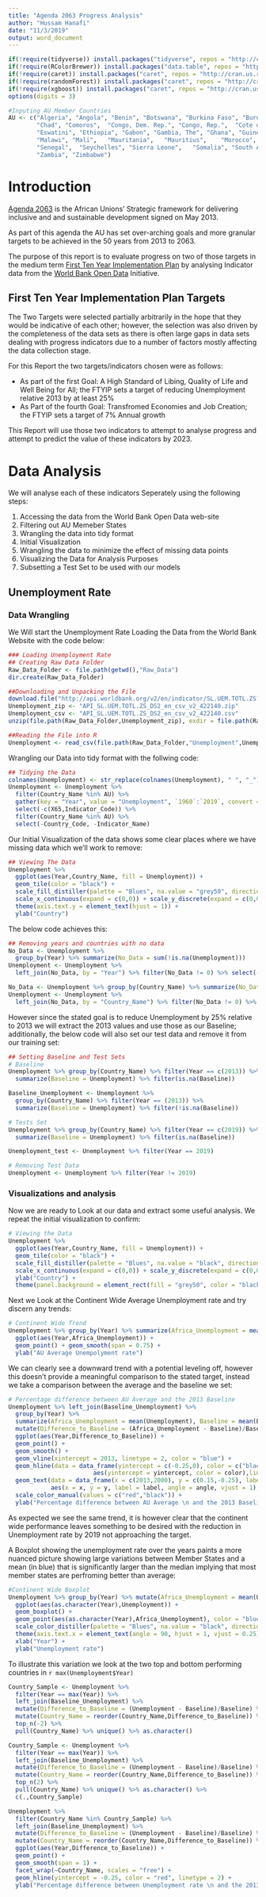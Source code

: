 ```yaml
---
title: "Agenda 2063 Progress Analysis"
author: "Hussam Hanafi"
date: "11/3/2019"
output: word_document
---
```


```r
if(!require(tidyverse)) install.packages("tidyverse", repos = "http://cran.us.r-project.org")
if(!require(RColorBrewer)) install.packages("data.table", repos = "http://cran.us.r-project.org")
if(!require(caret)) install.packages("caret", repos = "http://cran.us.r-project.org")
if(!require(randomForest)) install.packages("caret", repos = "http://cran.us.r-project.org")
if(!require(xgboost)) install.packages("caret", repos = "http://cran.us.r-project.org")
options(digits = 3)

#Inputing AU Member Countries
AU <- c("Algeria", "Angola", "Benin", "Botswana", "Burkina Faso", "Burundi", "Cabo Verde", "Cameroon	Central African Republic", 
        "Chad", "Comoros",	"Congo, Dem. Rep.",	"Congo, Rep.",	"Cote d'Ivoire",	"Djibouti",	"Egypt Arab Rep.",	"Equatorial Guinea", "Eritrea",	
        "Eswatini",	"Ethiopia",	"Gabon", "Gambia, The",	"Ghana", "Guinea", "Guinea-Bissau",	"Kenya", "Lesotho", "Liberia",	"Libya",	"Madagascar", 
        "Malawi", "Mali",	"Mauritania",	"Mauritius",	"Morocco",	"Mozambique",	"Namibia",	"Niger", "Nigeria",	"Rwanda",	"Sao Tome and Principe", 
        "Senegal",	"Seychelles", "Sierra Leone",	"Somalia", "South Africa", "South Sudan",	"Sudan", "Tanzania", "Togo",	"Tunisia", "Uganda", 
        "Zambia", "Zimbabwe")
```

# Introduction

[Agenda 2063](https://au.int/en/agenda2063/overview) is the African Unions' Strategic framework for delivering inclusive and and sustainable development signed on May 2013.

As part of this agenda the AU has set over-arching goals and more granular targets to be achieved in the 50 years from 2013 to 2063.

The purpose of this report is to evaluate progress on two of those targets in the medium term [First Ten Year Implementation Plan](https://au.int/sites/default/files/documents/33126-doc-ten_year_implementation_book.pdf) by analysing Indicator data from the [World Bank Open Data](https://data.worldbank.org/) Initiative.

## First Ten Year Implementation Plan Targets

The Two Targets were selected partially arbitrarily in the hope that they would be indicative of each other; however, the selection was also driven by the completeness of the data sets as there is often large gaps in data sets dealing with progress indicators due to a number of factors mostly affecting the data collection stage.

For this Report the two targets/indicators chosen were as follows:

* As part of the first Goal: A High Standard of Libing, Quality of Life and Well Being for All; the FTYIP sets a target of reducing Unemployment relative 2013 by at least 25%
* As Part of the fourth Goal: Transfromed Economies and Job Creation; the FTYIP sets a target of 7% Annual growth

This Report will use those two indicators to attempt to analyse progress and attempt to predict the value of these indicators by 2023.

# Data Analysis

We will analyse each of these indicators Seperately using the following steps:

1. Accessing the data from the World Bank Open Data web-site
2. Filtering out AU Memeber States
3. Wrangling the data into tidy format
4. Initial Visualization 
5. Wrangling the data to minimize the effect of missing data points
6. Visualizing the Data for Analysis Purposes
7. Subsetting a Test Set to be used with our models

## Unemployment Rate

### Data Wrangling
We Will start the Unemployment Rate Loading the Data from the World Bank Website with the code below:

```r
### Loading Unemployment Rate
## Creating Raw Data Folder
Raw_Data_Folder <- file.path(getwd(),"Raw_Data")
dir.create(Raw_Data_Folder)

##Downloading and Unpacking the File
download.file("http://api.worldbank.org/v2/en/indicator/SL.UEM.TOTL.ZS?downloadformat=csv", file.path(Raw_Data_Folder,"API_SL.UEM.TOTL.ZS_DS2_en_csv_v2_422140.zip"), mode = "wb")
Unemployment_zip <- "API_SL.UEM.TOTL.ZS_DS2_en_csv_v2_422140.zip"
Unemployment_csv <- "API_SL.UEM.TOTL.ZS_DS2_en_csv_v2_422140.csv"
unzip(file.path(Raw_Data_Folder,Unemployment_zip), exdir = file.path(Raw_Data_Folder,"Unemployment"))

##Reading the File into R
Unemployment <- read_csv(file.path(Raw_Data_Folder,"Unemployment",Unemployment_csv), skip = 3)
```

Wrangling our Data into tidy format with the follwing code:

```r
## Tidying the Data
colnames(Unemployment) <- str_replace(colnames(Unemployment), " ", "_") 
Unemployment <- Unemployment %>%
  filter(Country_Name %in% AU) %>% 
  gather(key = "Year", value = "Unemployment", `1960`:`2019`, convert = TRUE) %>% 
  select(-c(X65,Indicator_Code)) %>% 
  filter(Country_Name %in% AU) %>% 
  select(-Country_Code, -Indicator_Name)
```

Our Initial Visualization of the data shows some clear places where we have missing data which we'll work to remove:

```r
## Viewing The Data
Unemployment %>% 
  ggplot(aes(Year,Country_Name, fill = Unemployment)) + 
  geom_tile(color = "black") + 
  scale_fill_distiller(palette = "Blues", na.value = "grey50", direction = 1, name = "Unemployment rate") +
  scale_x_continuous(expand = c(0,0)) + scale_y_discrete(expand = c(0,0)) + 
  theme(axis.text.y = element_text(hjust = 1)) +
  ylab("Country")
```

The below code achieves this:

```r
## Removing years and countries with no data
No_Data <- Unemployment %>%
  group_by(Year) %>% summarize(No_Data = sum(!is.na(Unemployment))) 
Unemployment <- Unemployment %>% 
  left_join(No_Data, by = "Year") %>% filter(No_Data != 0) %>% select(-No_Data) 

No_Data <- Unemployment %>% group_by(Country_Name) %>% summarize(No_Data = sum(!is.na(Unemployment))) 
Unemployment <- Unemployment %>% 
  left_join(No_Data, by = "Country_Name") %>% filter(No_Data != 0) %>% select(-No_Data)
```

However since the stated goal is to reduce Unemployment by 25% relative to 2013 we will extract the 2013 values and use those as our Baseline; additionally, the below code will also set our test data and remove it from our training set:

```r
## Setting Baseline and Test Sets
# Baseline
Unemployment %>% group_by(Country_Name) %>% filter(Year == c(2013)) %>% 
  summarize(Baseline = Unemployment) %>% filter(is.na(Baseline))

Baseline_Unemployment <- Unemployment %>% 
  group_by(Country_Name) %>% filter(Year == (2013)) %>% 
  summarize(Baseline = Unemployment) %>% filter(!is.na(Baseline))

# Tests Set
Unemployment %>% group_by(Country_Name) %>% filter(Year == c(2019)) %>% 
  summarize(Baseline = Unemployment) %>% filter(is.na(Baseline))

Unemployment_test <- Unemployment %>% filter(Year == 2019)

# Removing Test Data
Unemployment <- Unemployment %>% filter(Year != 2019) 
```

### Visualizations and analysis

Now we are ready to Look at our data and extract some useful analysis. We repeat the initial visualization to confirm:

```r
# Viewing the Data
Unemployment %>% 
  ggplot(aes(Year,Country_Name, fill = Unemployment)) + 
  geom_tile(color = "black") + 
  scale_fill_distiller(palette = "Blues", na.value = "black", direction = 1, name = "Unemployment rate") + 
  scale_x_continuous(expand = c(0,0)) + scale_y_discrete(expand = c(0,0)) +
  ylab("Country") +
  theme(panel.background = element_rect(fill = "grey50", color = "black"), panel.grid = element_line(color = "grey50"))
```

Next we Look at the Continent Wide Average Unemployment rate and try discern any trends:

```r
# Continent Wide Trend
Unemployment %>% group_by(Year) %>% summarize(Africa_Unemployment = mean(Unemployment)) %>% 
  ggplot(aes(Year,Africa_Unemployment)) + 
  geom_point() + geom_smooth(span = 0.75) +
  ylab("AU Average Unempolyment rate")
```

We can clearly see a downward trend with a potential leveling off, however this doesn't provide a meaningful  comparison to the stated target, instead we take a comparison between the average and the baseline we set:

```r
# Percentage difference between AU Average and the 2013 Baseline
Unemployment %>% left_join(Baseline_Unemployment) %>% 
  group_by(Year) %>% 
  summarize(Africa_Unemployment = mean(Unemployment), Baseline = mean(Baseline)) %>% 
  mutate(Difference_to_Baseline = (Africa_Unemployment - Baseline)/Baseline) %>% 
  ggplot(aes(Year,Difference_to_Baseline)) + 
  geom_point() + 
  geom_smooth() +
  geom_vline(xintercept = 2013, linetype = 2, color = "blue") + 
  geom_hline(data = data_frame(yintercept = c(-0.25,0), color = c("black","red")),
                        aes(yintercept = yintercept, color = color),linetype = c(2,1),show.legend = FALSE) + 
  geom_text(data = data_frame(x = c(2013,2000), y = c(0.15,-0.25), label = c("2013", "25% below Baseline"), angle = c(90,0)), 
            aes(x = x, y = y, label = label, angle = angle, vjust = 1), size = 12 / .pt) + 
  scale_color_manual(values = c("red","black")) +
  ylab("Percentage difference between AU Average \n and the 2013 Baseline")
```

As expected we see the same trend, it is however clear that the continent wide performance leaves something to be desired with the reduction in Unemployment rate by 2019 not approaching the target.

A Boxplot showing the unemployment rate over the years paints a more nuanced picture showing large variations between Member States and a mean (in blue) that is significantly larger than the median implying that most member states are perfroming better than average:

```r
#Continent Wide Boxplot
Unemployment %>% group_by(Year) %>% mutate(Africa_Unemployment = mean(Unemployment)) %>%
  ggplot(aes(as.character(Year),Unemployment)) + 
  geom_boxplot() + 
  geom_point(aes(as.character(Year),Africa_Unemployment), color = "blue") +
  scale_color_distiller(palette = "Blues", na.value = "black", direction = 1, name = "Unemployment rate") +
  theme(axis.text.x = element_text(angle = 90, hjust = 1, vjust = 0.25)) + 
  xlab("Year") +
  ylab("Unemployment rate")
```

To illustrate this variation we look at the two top and bottom performing countries in `r max(Unemployment$Year)`

```r
Country_Sample <- Unemployment %>% 
  filter(Year == max(Year)) %>% 
  left_join(Baseline_Unemployment) %>%  
  mutate(Difference_to_Baseline = (Unemployment - Baseline)/Baseline) %>% 
  mutate(Country_Name = reorder(Country_Name,Difference_to_Baseline)) %>% 
  top_n(-2) %>%
  pull(Country_Name) %>% unique() %>% as.character()

Country_Sample <- Unemployment %>% 
  filter(Year == max(Year)) %>% 
  left_join(Baseline_Unemployment) %>%  
  mutate(Difference_to_Baseline = (Unemployment - Baseline)/Baseline) %>% 
  mutate(Country_Name = reorder(Country_Name,Difference_to_Baseline)) %>% 
  top_n(2) %>% 
  pull(Country_Name) %>% unique() %>% as.character() %>% 
  c(.,Country_Sample)

Unemployment %>% 
  filter(Country_Name %in% Country_Sample) %>%
  left_join(Baseline_Unemployment) %>%  
  mutate(Difference_to_Baseline = (Unemployment - Baseline)/Baseline) %>% 
  mutate(Country_Name = reorder(Country_Name,Difference_to_Baseline)) %>%
  ggplot(aes(Year,Difference_to_Baseline)) + 
  geom_point() + 
  geom_smooth(span = 1) + 
  facet_wrap(~Country_Name, scales = "free") + 
  geom_hline(yintercept = -0.25, color = "red", linetype = 2) + 
  ylab("Percentage difference between Unemployment rate \n and the 2013 Baseline")
```
